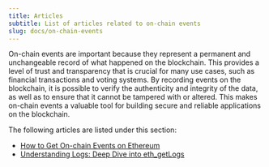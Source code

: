 ```yaml
---
title: Articles
subtitle: List of articles related to on-chain events
slug: docs/on-chain-events
---
```



On-chain events are important because they represent a permanent and unchangeable record of what happened on the blockchain. This provides a level of trust and transparency that is crucial for many use cases, such as financial transactions and voting systems. By recording events on the blockchain, it is possible to verify the authenticity and integrity of the data, as well as to ensure that it cannot be tampered with or altered. This makes on-chain events a valuable tool for building secure and reliable applications on the blockchain.


The following articles are listed under this section:

* [How to Get On-chain Events on Ethereum](/docs/how-to-get-on-chain-events)
* [Understanding Logs: Deep Dive into eth\_getLogs](/docs/deep-dive-into-eth_getlogs)
